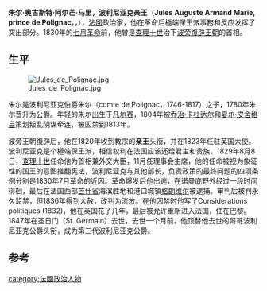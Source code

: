 {{Infobox officeholder
|name          =朱尔·德·波利尼亚克
|image         =Jules Armand de Polignac 1780–1847.JPG|260px
|order         =第7任[[法国总理列表|法国总理]]
|term_start    =1829年8月8日
|term_end      =1830年7月29日
|monarch       =[[查理十世_(法兰西)|查理十世]]
|predecessor   =[[让·巴蒂斯特·盖_(马蒂尼亚克子爵)|马蒂尼亚克子爵]]
|successor     =[[維克托·德布羅伊|布罗伊公爵]]
|birth_date    ={{birth date|1780|5|14|df=y}}
|birth_place   =[[凡尔赛|凡尔赛]]
|death_date    ={{death date and age|df=yes|1847|3|2|1780|5|14}}
|death_place   =[[巴黎|巴黎]]
|party         =[[極端保皇黨|極端保皇黨]]人}}
'''朱尔·奥古斯特·阿尔芒·马里，波利尼亚克亲王'''（'''Jules Auguste Armand Marie, prince de Polignac'''，{{IPA-fr|ʒyl.də.pɔ.li.ɲak}}，{{bd|1780年|5月14日|1847年|3月2日}}），[[法國|法國]]政治家，他在革命后極端保王派事務和反应发挥了突出部分。1830年的[[七月革命|七月革命]]前，他曾是[[查理十世_(法兰西)|查理十世]]治下[[波旁復辟|波旁復辟王朝]]的首相。

==生平==
[[Image:Jules_de_Polignac.jpg|thumb]]

朱尔是波利尼亚克伯爵朱尔（comte de Polignac，1746-1817）之子，1780年朱尔晋升为公爵。年轻的朱尔出生于[[凡尔赛|凡尔赛]]，1804年被[[乔治·卡杜达尔|乔治·卡杜达尔]]和[[夏尔·皮舍格吕|夏尔·皮舍格吕]]策划叛乱阴谋牵连，被囚禁到1813年。

波旁王朝復辟后，他在1820年收到教宗的'''亲王'''头衔，并在1823年任驻英国大使。波利尼亚克是个極端保王派，相信权利在法国应该还给君主和贵族，1829年8月8日，[[查理十世_(法兰西)|查理十世]]任命他为首相兼外交大臣，11月任理事会主席，他的任命被视为象征性的国王的意图推翻宪法，波利尼亚克与其他部长，负责政策的最终问题的四项条例分别是1830年7月革命的近因。革命爆发后他出逃，在诺曼底野外经过一段时间徘徊，最后在法国西部[[芒什省|芒什省]]海滨胜地和港口城镇[[格朗维尔|格朗维尔]]被逮捕。审判后被判永久监禁，但1836年得到大赦，改判为流放。在他囚禁时他写了Considerations politiques (1832)，他在英国花了几年，最后被允许重新进入法国，住在巴黎。1847年在圣日门（St. Germain）去世，去世一个月前，他顶替他去世的哥哥波利尼亚克公爵头衔，成为第三代波利尼亚克公爵。

==参考==
{{1911}}

{{S-start}}
{{S-off}}
{{Succession box| before=[[让·巴蒂斯特·加伊_(马蒂尼亚克子爵)|马蒂尼亚克子爵]]|title=[[法国总理列表|法国首相]]|years=1829年-1830年|after=[[維克托·德布羅伊|布罗伊公爵]]}}
{{S-reg|fr}}
{{S-bef|before=阿尔芒·德·波利尼亚克}}
{{S-ttl|title=[[波利尼亚克公爵|波利尼亚克公爵]]|years=1847年3月1日{{spaced ndash}}1847年3月30日}}
{{S-aft|after=朱尔·德·波利尼亚克}}
{{S-end}}
{{法国政府首脑}}
{{Authority control}}
{{DEFAULTSORT:Polignac, Jules}}
[[category:法國政治人物|category:法國政治人物]]